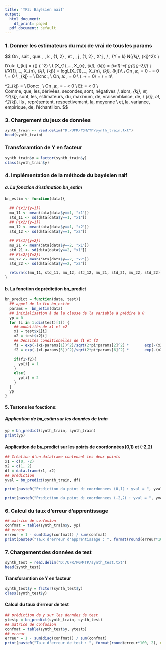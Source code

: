 ---
title: 'TP3: Bayésien naif'
output:
  html_document:
    df_print: paged
  pdf_document: default
---
### 1. Donner les estimateurs du max de vrai de tous les params


$$
On \, sait \, que: \,  \forall \, k \in \, \{1, 2\} \, et \, \forall \, j \in \, \{1, 2\} \, X^j \, / \, \{Y = k\} \leadsto N(\mu_{kj}, \sigma_{kj}^2):  \\

D'où: 
f_{kj} = \frac{1}{\sigma_{kj\sqrt{2\pi}}}\exp((\frac{-1}{2})
(\frac{x-\mu_{kj}}{\sigma_{kj}})^2) \\
L(X_{1},..., X_{n}, \mu_{kj}, \sigma_{kj}) = \prod_{i=1}^n[
(\frac{1}{\sigma_{kj}\sqrt{2\pi}})\exp((\frac{-1}{2})(\frac{x-\mu_{kj}}{\sigma_{kj}})^2)]\\
\Rightarrow \boxed{L(X_{1},..., X_{n}, \mu_{kj}, \sigma_{kj})  = \prod_{i=1}^n[(2\pi\sigma_{kj}^2)^\frac{-1}{2}\exp((\frac{-1}{2})(\frac{x_{i} -\mu_{kj}}{\sigma_{kj}})^2)]}\\
l(X_{1},..., X_{n}, \mu_{kj}, \sigma_{kj}) = logL(X_{1},..., X_{n}, \mu_{kj}, \sigma_{kj})\\
\Rightarrow \boxed{l(X_{1},..., X_{n}, \mu_{kj}, \sigma_{kj}) = log(2\pi\sigma^2_{kj})^\frac{-n}{2} - \frac{\sum_{i=1}^n(x_{i}-\mu_{kj})^2}{2\sigma^2_{kj}}}\\
On \,a:\,\frac{\delta ln[L]}{\delta\mu_{kj}} = 0  \Rightarrow -\frac{-2\sum_{i=1}^n(x_{i}-\mu_{kj})}{2\sigma^2_{kj}} = 0 \\
\Rightarrow \frac{\sum_{i=1}^n(x_{i}-\mu_{kj})}{\sigma^2_{kj}} = 0 \\
\Rightarrow \mu_{kj} = \frac{\sum_{i=1}^nx_{i}}{n}\\
Donc:\, \boxed{\widehat{\mu}_{kj} = \overline{X}} \\
On\, a: \, \frac{\delta ln[L]}{\delta\sigma^2} = 0 \\
\Rightarrow (\frac{-n}{2}.\frac{1}{\sigma^2_{kj}})+ \frac{\sum_{i=1}^n(x_{i}-\mu_{kj})^2}{2\sigma^4_{kj}} = 0\\
\Rightarrow \frac{\sum_{i=1}^n(x_{i}-\mu_{kj})^2}{2\sigma^4_{kj}} = \frac{n}{2\sigma^2_{kj}} \\
\Rightarrow \frac{\sum_{i=1}^n(x_{i}-\mu_{kj})^2}{\sigma^2_{kj}} = n\\

\Rightarrow \sigma^2_{kj} = \frac{\sum_{i=1}^n(x_{i}-\mu_{kj})^2}{n}\\
Donc: \, \boxed{\widehat \sigma^2_{kj} = \frac{\sum_{i=1}^n(X_{i}-\overline{X})^2}{n}}\\
On \,a:\,\frac{\delta^2 ln[L]}{\delta\mu_{kj}^2} = - \frac{\sum_{i=1}^nx_{i}}{\sigma} < 0 \\
Et: \frac{\delta^2 ln[L]}{\delta\sigma_{kj}^2} = \frac{-8\sigma^3_{kj} \sum_{i=1}^n(x_{i}-\mu_{kj})^2}{4(\sigma^4_{kj})^2} < 0 \\\
Comme\, que\, les\, dérivées\, secondes\, sont\, négatives \,\\ alors\, \widehat\mu_{kj}\, et\, \widehat\sigma^2_{kj}\,
sont\, les\, estimateurs\, du\, maximum\, de\, vraisemblance\, de\, \\ \mu_{kj}\, et\, \sigma^2_{kj}. 
Ils \, représentent\, respectivement\, la\, moyenne \\
et\, la\, variance\, empirique\, de\, l'échantillon.
$$

### 3. Chargement du jeux de données 
```{r}
synth_train <- read.delim("D:/UFR/PGM/TP/synth_train.txt")
head(synth_train)
```
### Transforamtion de Y en facteur
```{r}
synth_train$y = factor(synth_train$y)
class(synth_train$y)
```

### 4. Implémentation de la méthode du bayésien naif
##### a. La fonction d'estimation bn_estim
```{r}
bn_estim <- function(data){
  
  ## P(x1/{y=1})
  mu_11 <- mean(data[data$y==1, "x1"])
  std_11 <- sd(data[data$y==1, "x1"])
  ## P(x2/{y=1})
  mu_12 <- mean(data[data$y==1, "x2"])
  std_12 <- sd(data[data$y==1, "x2"])
  
  ## P(x1/{y=2})
  mu_21 <- mean(data[data$y==2, "x1"])
  std_21 <- sd(data[data$y==2, "x1"])
  ## P(x2/{Y=2})
  mu_22 <- mean(data[data$y==2, "x2"])
  std_22 <- sd(data[data$y==2, "x2"])
  
  return(c(mu_11, std_11, mu_12, std_12, mu_21, std_21, mu_22, std_22))
}

```

#### b. La fonction de prédiction bn_predict
```{r}
bn_predict = function(data, test){
  ## appel de la ftn bn_estim
  params =  bn_estim(data) 
  ## initialisation à de la classe de la variable à prédire à 0
  yp = 0
  for (i in 1:dim(test)[1]) {
    ## modalités de x1 et x2
    x1 = test$x1[i]
    x2 = test$x2[i]
    ## Densités conditionelles de f1 et f2
    f1 = exp(-(x1-params[1])^2)/sqrt(2*pi*params[2]^2) *       exp(-(x2-params[3])^2)/sqrt(2*pi*params[4]^2)
    f2 = exp(-(x1-params[5])^2)/sqrt(2*pi*params[6]^2) *       exp(-(x2-params[7])^2)/sqrt(2*pi*params[8]^2)
    
    if(f1>f2){
      yp[i] = 1
    }
    else{
      yp[i] = 2
    }
  }
  yp
}

```

#### 5. Testons les fonctions:
##### Application de bn_estim sur les données de train

```{r}
yp = bn_predict(synth_train, synth_train)
print(yp)
```

#### Application de bn_predict sur les points de coordonnées (0,1) et (-2,2)

```{r}
## Création d'un dataframe contenant les deux points
x1 = c(0, -2)
x2 = c(1, 2)
df = data.frame(x1, x2)
## prédiction
yval = bn_predict(synth_train, df)
```

```{r}
print(paste0("Prediction du point de coordonnees (0,1) : yval = ", yval[1]))

```

```{r}
print(paste0("Prediction du point de coordonnees (-2,2) : yval = ", yval[2]))

```

### 6. Calcul du taux d'erreur d'apprentissage
```{r}
## matrice de confusion
confmat = table(synth_train$y, yp)
## erreur
erreur = 1 - sum(diag(confmat)) / sum(confmat)
print(paste0("Taux d'erreur d'apprentissage : ", format(round(erreur*100, 2), nsmall = 2), "%"))
```
### 7. Chargement des données de test
```{r}
synth_test = read.delim("D:/UFR/PGM/TP/synth_test.txt")
head(synth_test)
```

#### Transforamtion de Y en facteur 
```{r}
synth_test$y = factor(synth_test$y)
class(synth_test$y)
```
#### Calcul du taux d'erreur de test
```{r}
## prédiction de y sur les données de test
ytestp = bn_predict(synth_train, synth_test)
## matrice de confusion
confmat = table(synth_test$y, ytestp)
## erreur
erreur = 1 - sum(diag(confmat)) / sum(confmat)
print(paste0("Taux d'erreur de test : ", format(round(erreur*100, 2), nsmall = 2), "%"))
```





















